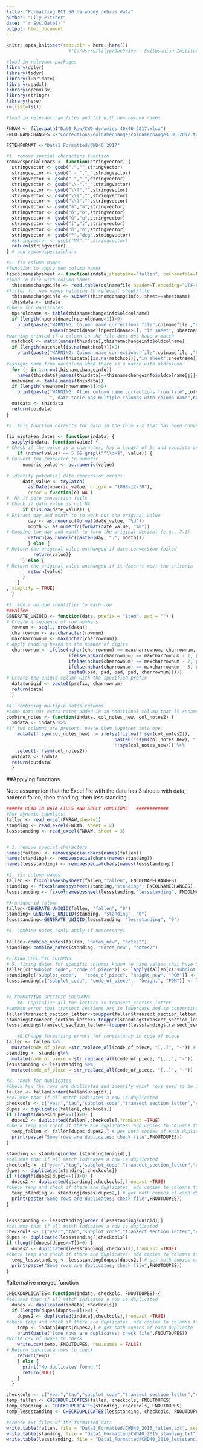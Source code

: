 ---
title: "Formatting BCI 50 ha woody debris data"
author: "Lily Pitcher"
date: "`r Sys.Date()`"
output: html_document
---

```{r setup, include=FALSE}
knitr::opts_knit$set(root.dir = here::here())
                       #"C:/Users/lilyp/OneDrive - Smithsonian Institution/Documents/D-woody debris/FILES FOR CODE")

```


```{r libraries}
#load in relevant packages
library(dplyr)
library(tidyr)
library(lubridate)
library(readxl)
library(openxlsx)
library(stringr)
library(here)
rm(list=ls())
```


```{r workingdirectory&filenames}
#load in relevant raw files and txt with new column names

FNRAW <- file.path("Dat0_Raw/CWD dynamics 40x40 2017.xlsx")
FNCOLNAMECHANGES <-"Corrections/colnamechange/colnamechanges_BCI2017.txt"

FSTEMFORMAT <-"Data1_Formatted/CWD40_2017"

```



```{r funcremovespecialchars}
#1. remove special characters function
removespecialchars <- function(stringvector) {
  stringvector <- gsub(",","",stringvector)
  stringvector <- gsub(" - ","_",stringvector)
  stringvector <- gsub(" ","_",stringvector)
  stringvector <- gsub("\\-","_",stringvector)
  stringvector <- gsub("\\?","",stringvector)
  stringvector <- gsub("\\(","",stringvector)
  stringvector <- gsub("\\)","",stringvector)
  stringvector <- gsub("á","a",stringvector)
  stringvector <- gsub("ó","o",stringvector)
  stringvector <- gsub("ú","u",stringvector)
  stringvector <- gsub("í","i",stringvector)
  stringvector <- gsub("ñ","n",stringvector)
  stringvector <- gsub("º","deg",stringvector)
  #stringvector <- gsub("NA","",stringvector)
  return(stringvector)
} # end removespecialchars


```


```{r funcfixcolnamesbysheet}

#2. fix column names
#function to apply new column names
fixcolnamesbysheet <- function(indata,sheetname="fallen", colnamefile=FNCOLNAMECHANGES) {
#load in file with column names
  thisnamechangeinfo <- read.table(colnamefile,header=T,encoding="UTF-8", sep="\t")
#filter for new names relating to relevant sheet/file
  thisnamechangeinfo <- subset(thisnamechangeinfo, sheet==sheetname)
  thisdata <- indata
#check for duplicates
  nperoldname <- table(thisnamechangeinfo$oldcolname)
  if (length(nperoldname[nperoldname>1])>0) 
    print(paste("WARNING: Column name corrections file",colnamefile ,"has multiple rows for column name",
                names(nperoldname)[nperoldname>1], "in sheet", sheetname))
#warning printed if a column in the file does not have a match
  matchcol <- match(names(thisdata),thisnamechangeinfo$oldcolname)
  if (length(matchcol[is.na(matchcol)])>0)
    print(paste("WARNING: Column name corrections file",colnamefile ,"has no match for column name",
                names(thisdata)[is.na(matchcol)],"in sheet",sheetname))
#assigns name from newcolumn when there is a match with oldcolumn
  for (j in 1:nrow(thisnamechangeinfo))
    names(thisdata)[names(thisdata)==thisnamechangeinfo$oldcolname[j]]<-thisnamechangeinfo$newcolname[j]
  nnewname <- table(names(thisdata))
  if (length(nnewname[nnewname>1])>0)
    print(paste("WARNING: After column name corrections from file",colnamefile ,"for sheet", sheetname,
                ", data table has multiple columns with column name",names(nnewname)[nnewname>1]))
  outdata <- thisdata
  return(outdata)
} 


```




```{r funcorrectdate}
#3. this function corrects for data in the form x.x that has been converted to dates by when filled out in the field and then back into a value/character when loaded into R, different from the original value (R converts to a five digit long value which represents the date as the number of days since Jan 01 1900 within the range 0f 40000 and 50000. )

fix_mistaken_dates <- function(indata) {
  sapply(indata, function(value) {
# Check if the value is a character, has a length of 5, and consists only of digits
    if (nchar(value) == 5 && grepl("^\\d+$", value)) {
# Convert the character to numeric
      numeric_value <- as.numeric(value)
          
# identify potential date conversion errors
      date_value <- tryCatch(
        as.Date(numeric_value, origin = "1899-12-30"),
        error = function(e) NA ) 
#  NA if date conversion fails
# Check if date_value is not NA
      if (!is.na(date_value)) {
# Extract day and month to to work out the original value
        day <- as.numeric(format(date_value, "%d"))
        month <- as.numeric(format(date_value, "%m"))
# Combine the day and month to form the original decimal (e.g., 7.1)
        return(as.numeric(paste0(day, ".", month)))
        } else {
# Return the original value unchanged if date conversion failed
          return(value)}
      } else {
# Return the original value unchanged if it doesn't meet the criteria
        return(value)
      }
    }
, simplify = TRUE)
  }

```

```{r}
#3. Add a unique identifier to each row 
##Fallen
GENERATE_UNIQID <- function(data, prefix = "item", pad = "") {
# Create a sequence of row numbers
  rownum <- seq(1, nrow(data))
  charrownum <- as.character(rownum)
  maxcharrownum <- max(nchar(charrownum))
# Apply padding based on the number of digits
  charrownum <- ifelse(nchar(charrownum) == maxcharrownum, charrownum,
                       ifelse(nchar(charrownum) == maxcharrownum - 1, paste0(pad, charrownum),
                       ifelse(nchar(charrownum) == maxcharrownum - 2, paste0(pad, pad, charrownum),
                       ifelse(nchar(charrownum) == maxcharrownum - 3, paste0(pad, pad, pad, charrownum),
                       paste0(pad, pad, pad, pad, charrownum)))))
# Create the uniqid column with the specified prefix
  data$uniqid <- paste0(prefix, charrownum)
  return(data)
  }

```

```{r funmergenotes}
#4. combining multiple notes columns
#some data has extra notes added in an additional column that is renamed to be notes2, this function pastes these extra notes into the original notes column (notes_new) and removes notes2column
combine_notes <- function(indata, col_notes_new, col_notes2) {
  indata <- indata %>%
#if two columns are present, paste them together into one.
    mutate(!!sym(col_notes_new) := ifelse(!is.na(!!sym(col_notes2)), 
                                        paste0(!!sym(col_notes_new), " ", !!sym(col_notes2)),
                                        !!sym(col_notes_new))) %>%
    select(-!!sym(col_notes2))
  outdata <- indata
  return(outdata)
  }

```



##Applying functions

Note assumption that the Excel file with the data has 3 sheets with data, ordered fallen, then standing, then less standing.  

```{r }
###### READ IN DATA FILES AND APPLY FUNCTIONS   ############
#For dynamic subplots: 
fallen <- read_excel(FNRAW,sheet=1)
standing <- read_excel(FNRAW, sheet = 2)
lessstanding <- read_excel(FNRAW, sheet = 3)


# 1. remove special characters 
names(fallen) <- removespecialchars(names(fallen))
names(standing) <- removespecialchars(names(standing))
names(lessstanding) <- removespecialchars(names(lessstanding))

#2. fix column names
fallen <- fixcolnamesbysheet(fallen,"fallen", FNCOLNAMECHANGES)
standing <- fixcolnamesbysheet(standing,"standing", FNCOLNAMECHANGES)
lessstanding <- fixcolnamesbysheet(lessstanding,"lessstanding", FNCOLNAMECHANGES)

```

```{r }
#3.unique id column
fallen<-GENERATE_UNIQID(fallen, "fallen", "0")
standing<-GENERATE_UNIQID(standing, "standing", "0")
lessstanding<-GENERATE_UNIQID(lessstanding, "lessstanding", "0")

#4. combine notes (only apply if neccessary)
  
fallen<-combine_notes(fallen, "notes_new", "notes2")
standing<-combine_notes(standing, "notes_new", "notes2")


```


```{r formatting}
#FIXING SPECIFIC COLUMNS
# 5. fixing dates for specific columns known to have values that have been converted to dates
fallen[c("subplot_code", "code_of_piece")] <- lapply(fallen[c("subplot_code", "code_of_piece")], fix_mistaken_dates)
standing[c("subplot_code",   "code_of_piece", "height_new", "POM")] <- lapply(standing[c("subplot_code", "code_of_piece",   "height_new", "POM")], fix_mistaken_dates)
lessstanding[c("subplot_code", "code_of_piece",  "height", "POM")] <- lapply(lessstanding[c("subplot_code", "code_of_piece", "height", "POM")], fix_mistaken_dates)


#6.FORMATTING SPECIFIC COLOUMNS
    #A. Capitalize all the letters in transect_section_letter
#common error that transect sections are in lowercase and so converting them to upper case
fallen$transect_section_letter<-toupper(fallen$transect_section_letter)
standing$transect_section_letter<-toupper(standing$transect_section_letter)
lessstanding$transect_section_letter<-toupper(lessstanding$transect_section_letter)

    #B.Change formatting errors for consistency in code of piece
fallen <- fallen %>%
  mutate(code_of_piece =str_replace_all(code_of_piece, "[,.]", "-")) # Clean subplot_code
standing <- standing%>%
  mutate(code_of_piece = str_replace_all(code_of_piece, "[,.]", "-"))
lessstanding <- lessstanding %>%
  mutate(code_of_piece = str_replace_all(code_of_piece, "[,.]", "-"))

```




```{r}
#8. check for duplicates
#Check how the rows are duplicated and identify which rows need to be deleted before adding them as files to delete in the corrections file (Blank=="y") to be removed later
fallen <- fallen[order(fallen$uniqid),]
#columns that if all match indicates a row is duplicated
checkcols <- c("year","tag","subplot_code","transect_section_letter","code_of_piece", "day","month","year")
dupes <- duplicated(fallen[,checkcols])
if (length(dupes[dupes==T])>0) {
  dupes2 <- duplicated(fallen[,checkcols],fromLast =TRUE) 
#check temp and check if there are duplicates, add copies to columns to remove in line by line corrections
  temp_fallen <- fallen[dupes|dupes2,] # get both copies of each duplicate 
  print(paste("Some rows are duplicates; check file",FNOUTDUPES))
}

standing <- standing[order (standing$uniqid),]
#columns that if all match indicates a row is duplicated
checkcols <- c("year","tag","subplot_code","transect_section_letter","code_of_piece", "day","month","year")
dupes <- duplicated(standing[,checkcols])
if (length(dupes[dupes==T])>0) {
  dupes2 <- duplicated(standing[,checkcols],fromLast =TRUE) 
#check temp and check if there are duplicates, add copies to columns to remove in line by line corrections
  temp_standing <- standing[dupes|dupes2,] # get both copies of each duplicate 
  print(paste("Some rows are duplicates; check file",FNOUTDUPES))
}


lessstanding <- lessstanding[order (lessstanding$uniqid),]
#columns that if all match indicates a row is duplicated
checkcols <- c("year","tag","subplot_code","transect_section_letter","code_of_piece", "day","month","year")
dupes <- duplicated(lessstanding[,checkcols])
if (length(dupes[dupes==T])>0) {
  dupes2 <- duplicated(lessstanding[,checkcols],fromLast =TRUE) 
#check temp and check if there are duplicates, add copies to columns to remove in line by line corrections
  temp_lessstanding <- lessstanding[dupes|dupes2,] # get both copies of each duplicate 
  print(paste("Some rows are duplicates; check file",FNOUTDUPES))
}
```

#alternative merged function
```{r}
CHECKDUPLICATES<-function(indata, checkols, FNOUTDUPES) {
#columns that if all match indicates a row is duplicated
  dupes <- duplicated(indata[,checkcols])
  if (length(dupes[dupes==T])>0) {
    dupes2 <- duplicated(indata[,checkcols],fromLast =TRUE) 
#check temp and check if there are duplicates, add copies to columns to remove in line by line corrections
    temp <- indata[dupes|dupes2,] # get both copies of each duplicate
    print(paste("Some rows are duplicates; check file",FNOUTDUPES))
#write csv of dupes to check
    write.csv(temp, FNOUTDUPES, row.names = FALSE)
# Return duplicate rows to check
    return(temp)
    } else {
      print("No duplicates found.")
      return(NULL)
    }
  }

checkcols <- c("year","tag","subplot_code","transect_section_letter","code_of_piece", "day","month","year")
temp_fallen <- CHECKDUPLICATES(fallen, checkcols, FNOUTDUPES)
temp_standing <- CHECKDUPLICATES(standing, checkcols, FNOUTDUPES)
temp_lessstanding <- CHECKDUPLICATES(lessstanding, checkcols, FNOUTDUPES)
```



```{r generatingformatteddata}

#create txt files of the formatted data
write.table(fallen, file = "Data1_Formatted/CWD40_2015_fallen.txt", sep = "\t",  col.names = TRUE, row.names = FALSE)
write.table(standing, file = "Data1_Formatted/CWD40_2015_standing.txt",sep = "\t",   col.names = TRUE, row.names = FALSE)
write.table(lessstanding, file = "Data1_Formatted/CWD40_2010_lessstanding.txt", sep = "\t",  col.names = TRUE, row.names = FALSE)
```



















